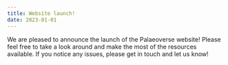 ```yaml
---
title: Website launch!
date: 2023-01-01
---
```


We are pleased to announce the launch of the Palaeoverse website! Please feel free to take a look around and make the most of the resources available. If you notice any issues, please get in touch and let us know!
